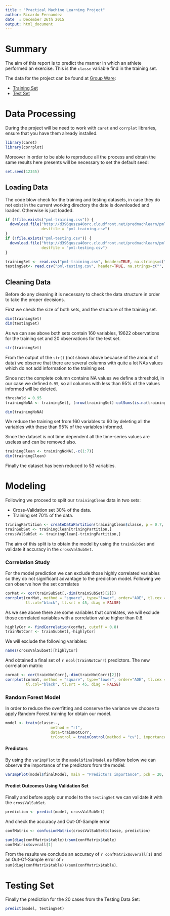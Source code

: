 ```yaml
---
title : "Practical Machine Learning Project"
author: Ricardo Fernandez
date  : December 26th 2015
output: html_document
---
```


# Summary
The aim of this report is to predict the manner in which an athlete performed an
exercise. This is the `classe` variable find in the training set. 

The data for the project can be found at [Group Ware](http://groupware.les.inf.puc-rio.br/har):

* [Training Set](http://d396qusza40orc.cloudfront.net/predmachlearn/pml-training.csv)
* [Test Set](http://d396qusza40orc.cloudfront.net/predmachlearn/pml-testing.csv)

# Data Processing

During the project will be need to work with `caret` and `corrplot` libraries, 
ensure that you have them already installed.
```r
library(caret)
library(corrplot)
```

Moreover in order to be able to reproduce all the process and obtain the same
results here presents will be necessary to set the default seed:
```r
set.seed(12345)
```

## Loading Data
The code blow check for the training and testing datasets, in case they do not
exist in the current working directory the date is downloaded and loaded. Otherwise 
is just loaded.
```r
if (!file.exists("pml-training.csv")) {
  download.file("http://d396qusza40orc.cloudfront.net/predmachlearn/pml-training.csv",
                destfile = "pml-training.csv")
}
if (!file.exists("pml-testing.csv")) {
  download.file("http://d396qusza40orc.cloudfront.net/predmachlearn/pml-testing.csv",
                destfile = "pml-testing.csv")
}

trainingSet <- read.csv("pml-training.csv", header=TRUE, na.strings=c("", "NA", "NULL"))
testingSet<- read.csv("pml-testing.csv", header=TRUE, na.strings=c("", "NA", "NULL"))
```

## Cleaning Data
Before do any cleaning it is necessary to check the data structure in order to
take the proper decisions.

First we check the size of both sets, and the structure of the training set.

```r
dim(trainingSet)
dim(testingSet)
```

As we can see above both sets contain 160 variables, 19622 observations for
the training set and 20 observations for the test set.
```r
str(trainingSet)
```

From the output of the `str()` (not shown above because of the amount of data) we
observe that there are several columns with quite a lot NAs values which do not 
add information to the training set.

Since not the complete column contains NA values we define a threshold, in our case
we defined `0.95`, so all columns with less than 95% of the values informed will
be deleted.
```r
threshold = 0.95
trainingNoNA <- trainingSet[, (nrow(trainingSet)-colSums(is.na(trainingSet)))/nrow(trainingSet) > threshold]

dim(trainingNoNA)
```

We reduce the training set from 160 variables to 60 by deleting all the variables
with these than 95% of the variables informed.

Since the dataset is not time dependent all the time-series values are useless and can be
removed also.

```r
trainingClean <- trainingNoNA[,-c(1:7)]
dim(trainingClean)
```

Finally the dataset has been reduced to 53 variables.

# Modeling

Following we proceed to split our `trainingClean` data in two sets:

* Cross-Validation set 30% of the data.
* Training set 70% of the data.

```r
triningPartition <- createDataPartition(trainingClean$classe, p = 0.7, list=FALSE)
trainSubSet <- trainingClean[triningPartition,]
crossValSubSet <- trainingClean[-triningPartition,]
```

The aim of this split is to obtain the model by using the `trainSubSet` and 
validate it accuracy in the `crossValSubSet`.

### Correlation Study

For the model prediction we can exclude those highly correlated variables so they
do not significant advantage to the prediction model. Following we can observe how
the set correlates

```r
corMat <- cor(trainSubSet[,-dim(trainSubSet)[2]])
corrplot(corMat, method = "square", type="lower", order="AOE", tl.cex = 0.7, 
         tl.col="black", tl.srt = 45, diag = FALSE)
```

As we see above there are some variables that correlates, we will exclude those
correlated variables with a correlation value higher than 0.8.
```r
highlyCor <- findCorrelation(corMat, cutoff = 0.8)
trainNotCorr <- trainSubSet[,-highlyCor]
```

We will exclude the following variables:
```r
names(crossValSubSet)[highlyCor]
```

And obtained a final set of `r ncol(trainNotCorr)` predictors. The new correlation
matrix:

```r
cormat <- cor(trainNotCorr[,-dim(trainNotCorr)[2]])
corrplot(cormat, method = "square", type="lower", order="AOE", tl.cex = 0.7, 
         tl.col="black", tl.srt = 45, diag = FALSE)
```

### Random Forest Model

In order to reduce the overfitting and conserve the variance we choose to apply
Random Forest training for obtain our model.
```r
model <- train(classe~., 
                    method = "rf", 
                    data=trainNotCorr, 
                    trControl = trainControl(method = "cv"), importance=TRUE)
```

#### Predictors
By using the `varImpPlot` to the `model$finalModel` as follow below we can observe
the importance of the predictors from the model:

```r
varImpPlot(model$finalModel, main = "Predictors importance", pch = 20, cex = 0.8)
```

#### Predict Outcomes Using Validation Set
Finally and before apply our model to the `testingSet` we can validate it with
the `crossValSubSet`.
```r
prediction <- predict(model, crossValSubSet)
```

And check the accuracy and Out-Of-Sample error
```r
confMatrix <- confusionMatrix(crossValSubSet$classe, prediction)

sum(diag(confMatrix$table))/sum(confMatrix$table)
confMatrix$overall[1]
```

From the results we conclude an accuracy of `r confMatrix$overall[1]` and an Out-Of-Sample error
of `r sum(diag(confMatrix$table))/sum(confMatrix$table)`.

# Testing Set

Finally the prediction for the 20 cases from the Testing Data Set:
```r
predict(model, testingSet)
```
